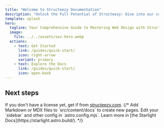 ```yaml
---
title: "Welcome to Structeezy Documentation"
description: "Unlock the Full Potential of Structeezy: Dive into our comprehensive documentation to become a web design virtuoso with Structeezy. Whether you're a beginner or an experienced designer, our detailed guides and tutorials will empower you to create stunning WordPress websites effortlessly. From mastering smart structures to harnessing advanced features, we’ve got you covered. Let the journey to web design excellence begin!"
template: splash
hero:
  tagline: Your Comprehensive Guide to Mastering Web Design with Structeezy
  image:
    file: ../../assets/sez-hero.webp
  actions:
    - text: Get Started
      link: /guides/quick-start/
      icon: right-arrow
      variant: primary
    - text: Explore the Docs
      link: /guides/quick-start/
      icon: open-book
---
```



## Next steps

<CardGrid stagger>
  <Card title="Get a license" icon="external">
    If you don't have a license yet, get if from <a href="https://structeezy.com">structeezy.com</a>.
  </Card>
  {/* <Card title="Add new content" icon="add-document">
    Add Markdown or MDX files to `src/content/docs` to create new pages.
  </Card>
  <Card title="Configure your site" icon="setting">
    Edit your `sidebar` and other config in `astro.config.mjs`.
  </Card>
  <Card title="Read the docs" icon="open-book">
    Learn more in [the Starlight Docs](https://starlight.astro.build/).
  </Card> */}
</CardGrid>
